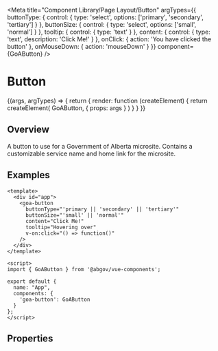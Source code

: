 

<Meta title="Component Library/Page Layout/Button"
  argTypes={{
    buttonType: { control: { type: 'select', options: ['primary', 'secondary', 'tertiary'] } },
    buttonSize: { control: { type: 'select', options: ['small', 'normal'] } },
    tooltip: { control: { type: 'text' } },
    content: { control: { type: 'text', description: 'Click Me!' } },
    onClick: { action: 'You have clicked the button' },
    onMouseDown: { action: 'mouseDown' }
  }}
  component={GoAButton} />

# Button

<Canvas>
  <Story name="Variants" height={150}
    args={{
      buttonType: 'primary',
      buttonSize: 'normal',
      content: "Click Me!",
      tooltip: 'hovering',
    }}>
    {(args, argTypes) => {
      return {
        render: function (createElement) {
          return createElement(
            GoAButton, {
              props: args
            }
          )
        }
      }
    }}
  </Story>
</Canvas>

## Overview

A button to use for a Government of Alberta microsite.  Contains a customizable service name and home link for the microsite.

## Examples
```
<template>
  <div id="app">
    <goa-button
      buttonType="'primary || 'secondary' || 'tertiary'"
      buttonSize="'small' || 'normal'"
      content="Click Me!"
      tooltip="Hovering over"
      v-on:click="() => function()"
    />
  </div>
</template>

<script>
import { GoAButton } from '@abgov/vue-components';

export default {
  name: "App",
  components: {
    'goa-button': GoAButton
  }
};
</script>
```

## Properties

<ArgsTable of={GoAButton} />
